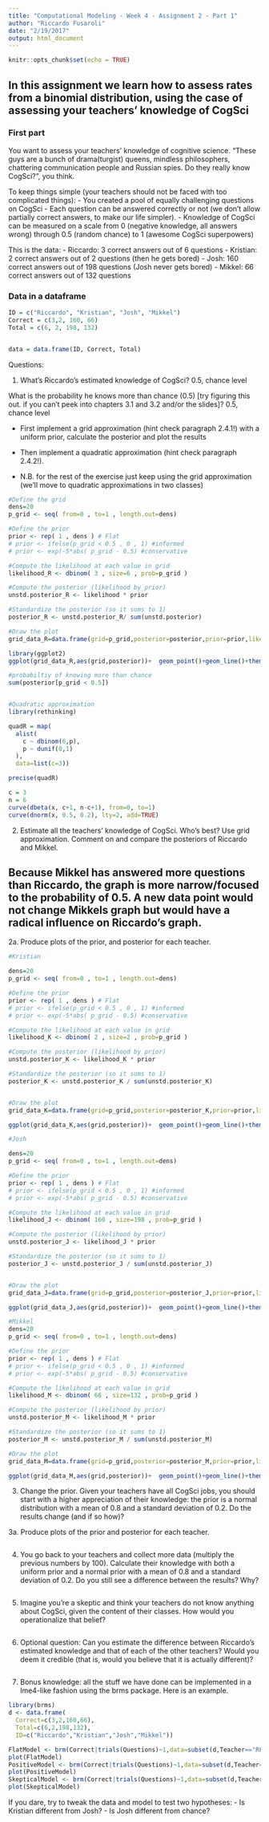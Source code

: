 ```yaml
---
title: "Computational Modeling - Week 4 - Assignment 2 - Part 1"
author: "Riccardo Fusaroli"
date: "2/19/2017"
output: html_document
---
```


```r
knitr::opts_chunk$set(echo = TRUE)
```

## In this assignment we learn how to assess rates from a binomial distribution, using the case of assessing your teachers' knowledge of CogSci

### First part

You want to assess your teachers' knowledge of cognitive science. "These guys are a bunch of drama(turgist) queens, mindless philosophers, chattering communication people and Russian spies. Do they really know CogSci?", you think.

To keep things simple (your teachers should not be faced with too complicated things):
- You created a pool of equally challenging questions on CogSci
- Each question can be answered correctly or not (we don't allow partially correct answers, to make our life simpler).
- Knowledge of CogSci can be measured on a scale from 0 (negative knowledge, all answers wrong) through 0.5 (random chance) to 1 (awesome CogSci superpowers)

This is the data:
- Riccardo: 3 correct answers out of 6 questions
- Kristian: 2 correct answers out of 2 questions (then he gets bored)
- Josh: 160 correct answers out of 198 questions (Josh never gets bored)
- Mikkel: 66 correct answers out of 132 questions

### Data in a dataframe
```r

ID = c("Riccardo", "Kristian", "Josh", "Mikkel")
Correct = c(3,2, 160, 66)
Total = c(6, 2, 198, 132)


data = data.frame(ID, Correct, Total)

```

Questions:

1. What's Riccardo's estimated knowledge of CogSci? 0.5, chance level

What is the probability he knows more than chance (0.5) [try figuring this out. if you can't peek into chapters 3.1 and 3.2 and/or the slides]? 0.5, chance level

- First implement a grid approximation (hint check paragraph 2.4.1!) with a uniform prior, calculate the posterior and plot the results

- Then implement a quadratic approximation (hint check paragraph 2.4.2!).
- N.B. for the rest of the exercise just keep using the grid approximation (we'll move to quadratic approximations in two classes)
```r
#Define the grid
dens=20
p_grid <- seq( from=0 , to=1 , length.out=dens)

#Define the prior
prior <- rep( 1 , dens ) # Flat
# prior <- ifelse(p_grid < 0.5 , 0 , 1) #informed
# prior <- exp(-5*abs( p_grid - 0.5) #conservative

#Compute the likelihood at each value in grid
likelihood_R <- dbinom( 3 , size=6 , prob=p_grid )

#Compute the posterior (likelihood by prior)
unstd.posterior_R <- likelihood * prior

#Standardize the posterior (so it sums to 1)
posterior_R <- unstd.posterior_R/ sum(unstd.posterior)

#Draw the plot
grid_data_R=data.frame(grid=p_grid,posterior=posterior,prior=prior,likelihood=likelihood)

library(ggplot2)
ggplot(grid_data_R,aes(grid,posterior))+  geom_point()+geom_line()+theme_classic()+  geom_line(aes(grid,prior/dens),color='red')+  xlab("probability of correct")+ ylab("posterior probability")

#probabiltiy of knowing more than chance
sum(posterior[p_grid < 0.5])


#Quadratic approximation
library(rethinking)

quadR = map(
  alist(
    c ~ dbinom(6,p),
    p ~ dunif(0,1)
  ),
  data=list(c=3))

precise(quadR)

c = 3
n = 6
curve(dbeta(x, c+1, n-c+1), from=0, to=1)
curve(dnorm(x, 0.5, 0.2), lty=2, add=TRUE)

```

2. Estimate all the teachers' knowledge of CogSci. Who's best? Use grid approximation. 
Comment on and compare the posteriors of Riccardo and Mikkel.

## Because Mikkel has answered more questions than Riccardo, the graph is more narrow/focused to the probability of 0.5. A new data point would not change Mikkels graph but would have a radical influence on Riccardo's graph. 

2a. Produce plots of the prior, and posterior for each teacher.
```r
#Kristian

dens=20
p_grid <- seq( from=0 , to=1 , length.out=dens)

#Define the prior
prior <- rep( 1 , dens ) # Flat
# prior <- ifelse(p_grid < 0.5 , 0 , 1) #informed
# prior <- exp(-5*abs( p_grid - 0.5) #conservative

#Compute the likelihood at each value in grid
likelihood_K <- dbinom( 2 , size=2 , prob=p_grid )

#Compute the posterior (likelihood by prior)
unstd.posterior_K <- likelihood_K * prior

#Standardize the posterior (so it sums to 1)
posterior_K <- unstd.posterior_K / sum(unstd.posterior_K)


#Draw the plot
grid_data_K=data.frame(grid=p_grid,posterior=posterior_K,prior=prior,likelihood=likelihood_K)

ggplot(grid_data_K,aes(grid,posterior))+  geom_point()+geom_line()+theme_classic()+  geom_line(aes(grid,prior/dens),color='red')+  xlab("probability of correct")+ ylab("posterior probability")

#Josh

dens=20
p_grid <- seq( from=0 , to=1 , length.out=dens)

#Define the prior
prior <- rep( 1 , dens ) # Flat
# prior <- ifelse(p_grid < 0.5 , 0 , 1) #informed
# prior <- exp(-5*abs( p_grid - 0.5) #conservative

#Compute the likelihood at each value in grid
likelihood_J <- dbinom( 160 , size=198 , prob=p_grid )

#Compute the posterior (likelihood by prior)
unstd.posterior_J <- likelihood_J * prior

#Standardize the posterior (so it sums to 1)
posterior_J <- unstd.posterior_J / sum(unstd.posterior_J)


#Draw the plot
grid_data_J=data.frame(grid=p_grid,posterior=posterior_J,prior=prior,likelihood=likelihood_J)

ggplot(grid_data_J,aes(grid,posterior))+  geom_point()+geom_line()+theme_classic()+  geom_line(aes(grid,prior/dens),color='red')+  xlab("probability of correct")+ ylab("posterior probability")

#Mikkel
dens=20
p_grid <- seq( from=0 , to=1 , length.out=dens)

#Define the prior
prior <- rep( 1 , dens ) # Flat
# prior <- ifelse(p_grid < 0.5 , 0 , 1) #informed
# prior <- exp(-5*abs( p_grid - 0.5) #conservative

#Compute the likelihood at each value in grid
likelihood_M <- dbinom( 66 , size=132 , prob=p_grid )

#Compute the posterior (likelihood by prior)
unstd.posterior_M <- likelihood_M * prior

#Standardize the posterior (so it sums to 1)
posterior_M <- unstd.posterior_M / sum(unstd.posterior_M)

#Draw the plot
grid_data_M=data.frame(grid=p_grid,posterior=posterior_M,prior=prior,likelihood=likelihood_M)

ggplot(grid_data_M,aes(grid,posterior))+  geom_point()+geom_line()+theme_classic()+  geom_line(aes(grid,prior/dens),color='red')+  xlab("probability of correct")+ ylab("posterior probability")
```

3. Change the prior. Given your teachers have all CogSci jobs, you should start with a higher appreciation of their knowledge: the prior is a normal distribution with a mean of 0.8 and a standard deviation of 0.2. Do the results change (and if so how)?

3a. Produce plots of the prior and posterior for each teacher.

```r



```

4. You go back to your teachers and collect more data (multiply the previous numbers by 100). Calculate their knowledge with both a uniform prior and a normal prior with a mean of 0.8 and a standard deviation of 0.2. Do you still see a difference between the results? Why?

```r



```

5. Imagine you're a skeptic and think your teachers do not know anything about CogSci, given the content of their classes. How would you operationalize that belief?

```r



```

6. Optional question: Can you estimate the difference between Riccardo's estimated knowledge and that of each of the other teachers? Would you deem it credible (that is, would you believe that it is actually different)?

```r

```

7. Bonus knowledge: all the stuff we have done can be implemented in a lme4-like fashion using the brms package. Here is an example.

```r
library(brms)
d <- data.frame(
  Correct=c(3,2,160,66),
  Total=c(6,2,198,132),
  ID=c("Riccardo","Kristian","Josh","Mikkel"))

FlatModel <- brm(Correct|trials(Questions)~1,data=subset(d,Teacher=="RF"),prior=prior("uniform(0,1)", class = "Intercept"))
plot(FlatModel)
PositiveModel <- brm(Correct|trials(Questions)~1,data=subset(d,Teacher=="RF"),prior=prior("normal(0.8,0.2)", class = "Intercept"))
plot(PositiveModel)
SkepticalModel <- brm(Correct|trials(Questions)~1,data=subset(d,Teacher=="RF"),prior=prior("normal(0.5,0.01)", class = "Intercept"))
plot(SkepticalModel)
```

If you dare, try to tweak the data and model to test two hypotheses:
- Is Kristian different from Josh?
- Is Josh different from chance?



